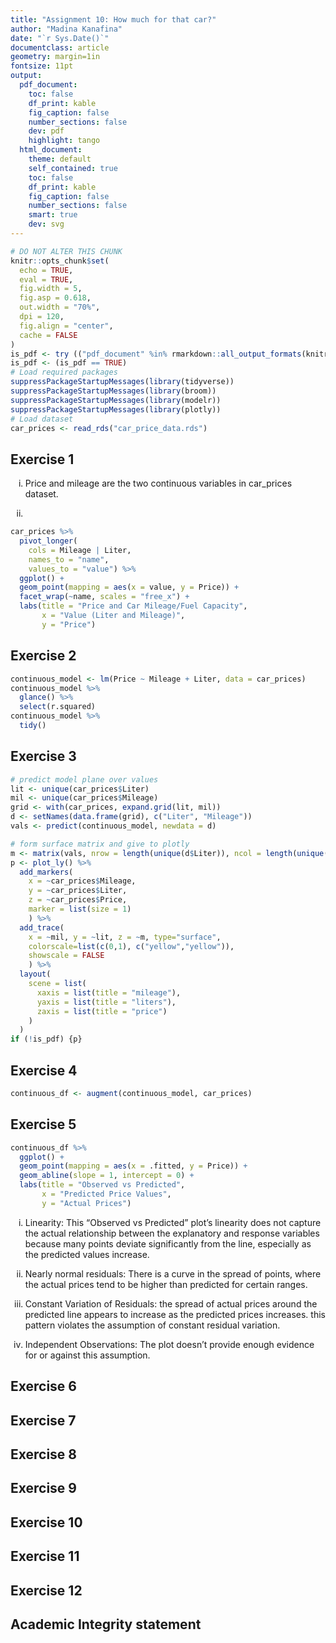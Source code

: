 ```yaml
---
title: "Assignment 10: How much for that car?"
author: "Madina Kanafina"
date: "`r Sys.Date()`"
documentclass: article
geometry: margin=1in
fontsize: 11pt
output:
  pdf_document:
    toc: false
    df_print: kable
    fig_caption: false
    number_sections: false
    dev: pdf
    highlight: tango
  html_document:
    theme: default
    self_contained: true
    toc: false
    df_print: kable
    fig_caption: false
    number_sections: false
    smart: true
    dev: svg
---
```


```r
# DO NOT ALTER THIS CHUNK
knitr::opts_chunk$set(
  echo = TRUE,
  eval = TRUE,
  fig.width = 5,
  fig.asp = 0.618,
  out.width = "70%",
  dpi = 120,
  fig.align = "center",
  cache = FALSE
)
is_pdf <- try (("pdf_document" %in% rmarkdown::all_output_formats(knitr::current_input())), silent=TRUE)
is_pdf <- (is_pdf == TRUE)
# Load required packages
suppressPackageStartupMessages(library(tidyverse))
suppressPackageStartupMessages(library(broom))
suppressPackageStartupMessages(library(modelr))
suppressPackageStartupMessages(library(plotly))
# Load dataset
car_prices <- read_rds("car_price_data.rds")
```


## Exercise 1

i. Price and mileage are the two continuous variables in car_prices dataset.

ii. 
```r
car_prices %>%
  pivot_longer(
    cols = Mileage | Liter,
    names_to = "name",
    values_to = "value") %>%
  ggplot() +
  geom_point(mapping = aes(x = value, y = Price)) +
  facet_wrap(~name, scales = "free_x") +
  labs(title = "Price and Car Mileage/Fuel Capacity",
       x = "Value (Liter and Mileage)",
       y = "Price")
```

## Exercise 2

```r
continuous_model <- lm(Price ~ Mileage + Liter, data = car_prices)
continuous_model %>%
  glance() %>%
  select(r.squared)
continuous_model %>%
  tidy()
```
## Exercise 3

```r
# predict model plane over values
lit <- unique(car_prices$Liter)
mil <- unique(car_prices$Mileage)
grid <- with(car_prices, expand.grid(lit, mil))
d <- setNames(data.frame(grid), c("Liter", "Mileage"))
vals <- predict(continuous_model, newdata = d)

# form surface matrix and give to plotly
m <- matrix(vals, nrow = length(unique(d$Liter)), ncol = length(unique(d$Mileage)))
p <- plot_ly() %>%
  add_markers(
    x = ~car_prices$Mileage, 
    y = ~car_prices$Liter, 
    z = ~car_prices$Price, 
    marker = list(size = 1)
    ) %>%
  add_trace(
    x = ~mil, y = ~lit, z = ~m, type="surface", 
    colorscale=list(c(0,1), c("yellow","yellow")),
    showscale = FALSE
    ) %>%
  layout(
    scene = list(
      xaxis = list(title = "mileage"),
      yaxis = list(title = "liters"),
      zaxis = list(title = "price")
    )
  )
if (!is_pdf) {p}
```

## Exercise 4

```r
continuous_df <- augment(continuous_model, car_prices)
```
  
## Exercise 5

```r
continuous_df %>%
  ggplot() +
  geom_point(mapping = aes(x = .fitted, y = Price)) +
  geom_abline(slope = 1, intercept = 0) +
  labs(title = "Observed vs Predicted",
       x = "Predicted Price Values",
       y = "Actual Prices")
```

i. Linearity: This "Observed vs Predicted" plot's linearity does not capture the actual relationship between the explanatory and response variables because many points deviate significantly from the line, especially as the predicted values increase.

ii. Nearly normal residuals: There is a curve in the spread of points, where the actual prices tend to be higher than predicted for certain ranges.

iii. Constant Variation of Residuals: the spread of actual prices around the predicted line appears to increase as the predicted prices increases. this pattern violates the assumption of constant residual variation.

iv. Independent Observations: The plot doesn't provide enough evidence for or against this assumption. 

## Exercise 6




## Exercise 7




## Exercise 8




## Exercise 9




## Exercise 10




## Exercise 11




## Exercise 12




## Academic Integrity statement


